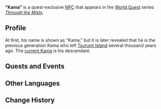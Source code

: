 {{About|the deceased character|the quest-exclusive NPC|Kama}}
{{Meta
<!-- REMOVE THIS TEMPLATE AFTER ADDING MISSING INFO -->
|missing_NPC_profile  = yes
}}
{{Character Infobox
|type             = Quest NPC
|deceased         = Past
|image            = NPC "Kama".png
|realname         = 
|region           = Inazuma
|affiliation      = Thunderbird Civilization
|title            = 
|ancestry         = [[Kama Clan]]
|relative         = Kama
|relativeNote     = Descendant
}}
'''"Kama"''' is a quest-exclusive [[NPC]] that appears in the [[World Quest]] series ''[[Through the Mists]]''.

==Profile==
At first, his name is shown as "Kama," but it is later revealed that he is the previous generation Kama who left [[Tsurumi Island]] several thousand years ago. The [[Kama|current Kama]] is his descendant.

==Quests and Events==
{{Quest Appearances}}
==Other Languages==
{{Other Languages|default_hidden = 1
|en      = "Kama"
|zhs     = 「阿釜」
|zhs_rm  = "Ā Fǔ"
|zht     = 「阿釜」
|zht_rm  = "Ā Fǔ"
|ja      = 「カマ」
|ja_rm   = "Kama"
|ko      = 「카마」
|ko_rm   = "Kama"
|es      = Kama
|fr      = Kama
|ru      = «Кама»
|th      = "Kama"
|vi      = Kama
|de      = „Kama“
|id      = "Kama"
|pt      = "Kama"
}}

==Change History==
{{Change History|2.2}}